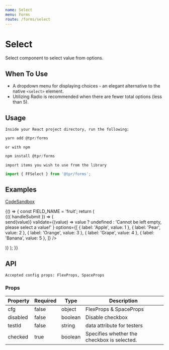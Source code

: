 ```yaml
---
name: Select
menu: Forms
route: /forms/select
---
```



# Select

Select component to select value from options.

## When To Use

- A dropdown menu for displaying choices - an elegant alternative to the native `<select>` element.
- Utilizing Radio is recommended when there are fewer total options (less than 5).

## Usage

`Inside your React project directory, run the following:`

```js
yarn add @tpr/forms
```

`or with npm`

```js
npm install @tpr/forms
```

`import items you wish to use from the library`

```js
import { FFSelect } from '@tpr/forms';
```

## Examples

[CodeSandbox](https://codesandbox.io)

<Playground>
	{() => {
		const FIELD_NAME = 'fruit';
		return (
			<Form
				onSubmit={console.log}
				initialValues={{ [FIELD_NAME]: { label: 'Apple', value: 1 } }}
			>
				{({ handleSubmit }) => (
					<form onSubmit={handleSubmit}>
						<div style={{ padding: 10 }}>
							<FFSelect
								name={FIELD_NAME}
								label="Select Fruit"
								hint="Please select one of the fruit from the dropdown menu"
								inputWidth={5}
								onChange={({ value }, send) => send(value)}
								validate={(value) =>
									value
										? undefined
										: 'Cannot be left empty, please select a value!'
								}
								options={[
									{ label: 'Apple', value: 1 },
									{ label: 'Pear', value: 2 },
									{ label: 'Orange', value: 3 },
									{ label: 'Grape', value: 4 },
									{ label: 'Banana', value: 5 },
								]}
							/>
						</div>
					</form>
				)}
			</Form>
		);
	}}
</Playground>

## API

```
Accepted config props: FlexProps, SpaceProps
```

### Props

| Property | Required | Type    | Description                                 |
| -------- | -------- | ------- | ------------------------------------------- |
| cfg      | false    | object  | FlexProps & SpaceProps                      |
| disabled | false    | boolean | Disable checkbox                            |
| testId   | false    | string  | data attribute for testers                  |
| checked  | true     | boolean | Specifies whether the checkbox is selected. |
